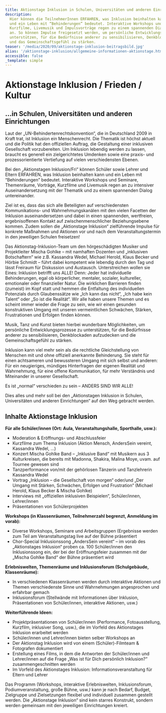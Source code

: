 ```yaml
---
title: Aktionstage Inklusion in Schulen, Universitäten und anderen Einrichtungen
description:
  Hier können die TeilnehmerInnen ERFAHREN, was Inklusion beinhalten kann
  und ein Leben mit “Behinderungen” bedeutet. Interaktive Workshops und Erlebniswelten,
  Kurzfilme, Livemusik und Impulsvorträge regen zu einem spannenden Dialog untereinander
  an. So können Impulse freigesetzt werden, um persönliche Entwicklungsprozesse zu
  unterstützen, für die Bedürfnisse anderer zu sensibilisieren, Denkblockaden aufzudecken
  und das Gemeinschaftsgefühl zu stärken.
teaser: '/media/2020/09/aktionstage-inklusion-beitragsbild.jpg'
alias: '/aktionstage-inklusion/allgemeine-informationen-aktionstage.html'
accessible: false
_template: simple
---
```


# Aktionstage Inklusion / Frieden / Kultur

## ...in Schulen, Universitäten und anderen Einrichtungen

Laut der „UN-Behindertenrechtskonvention“, die in Deutschland 2009 in Kraft trat, ist Inklusion ein Menschenrecht. Die Thematik ist höchst aktuell und die Politik hat den offiziellen Auftrag, die Gestaltung einer inklusiven Gesellschaft vorzubereiten. Um Inklusion lebendig werden zu lassen, braucht es generell ein zielgerichtetes Umdenken sowie eine praxis- und prozessorientierte Vertiefung auf vielen verschiedensten Ebenen.

Bei den „Aktionstagen Inklusion/Fri“ können Schüler sowie Lehrer und Eltern ERFAHREN, was Inklusion beinhalten kann und ein Leben mit “Behinderungen” bedeutet. Interaktive Workshops und Seminare, Themenräume, Vorträge, Kurzfilme und Livemusik regen an zu intensiver Auseinandersetzung mit der Thematik und zu einem spannenden Dialog untereinander.

Ziel ist es, dass das sich alle Beteiligten auf verschiedensten Kommunikations- und Wahrnehmungskanälen mit den vielen Facetten der Inklusion auseinandersetzen und dabei in einen spannenden, wertfreien, ergebnisoffenen Kontakt auf zwischenmenschlicher Beziehungsebene kommen. Zudem sollen die „Aktionstage Inklusion“ zielführende Impulse für konkrete Maßnahmen und Aktionen vor und nach dem Veranstaltungstermin in den jeweiligen Schulen freisetzen!

Das Aktionstag-Inklusion-Team um den hörgeschädigten Musiker und Projektleiter Mischa Gohlke – mit namhaften Dozenten und „inklusiven Botschaftern“ wie z.B. Kassandra Wedel, Michael Herold, Klaus Becker und Hörbie Schmidt – führt dabei kompetent wie lebendig durch den Tag und lässt Freiraum für Diskussion und Austausch. Unterstreichen wollen sie Eines: Inklusion betrifft uns ALLE! Denn: Jeder hat individuelle Behinderungen, egal ob körperlicher, mentaler, sozialer, kultureller, emotionaler oder finanzieller Natur. Die wirklichen Barrieren finden (zumeist) im Kopf statt und hemmen die Entfaltung des individuellen Potenzials durch Glaubenssätze wie „Ich kann das nicht“, „Ich habe kein Talent“ oder „So ist die Realität“. Wir alle haben unsere Themen und es scheint immer wieder die Frage zu sein, wie wir einen gesunden konstruktiven Umgang mit unseren vermeintlichen Schwächen, Stärken, Frustrationen und Erfolgen finden können.

Musik, Tanz und Kunst bieten hierbei wunderbare Möglichkeiten, um persönliche Entwicklungsprozesse zu unterstützen, für die Bedürfnisse anderer zu sensibilisieren, Denkblockaden aufzudecken und die Gemeinschaftsgefühl zu stärken.

Inklusion kann viel mehr sein als die rechtliche Gleichstellung von Menschen mit und ohne offiziell anerkannte Behinderung. Sie steht für einen achtsameren und bewussteren Umgang mit sich selbst und anderen: Für ein neugieriges, mündiges Hinterfragen der eigenen Realität und Wahrnehmung, für eine offene Kommunikation, für mehr Verständnis und Miteinander in unserer Gesellschaft.

Es ist „normal“ verschieden zu sein – ANDERS SIND WIR ALLE!

Dies alles und mehr soll bei den „Aktionstagen Inklusion in Schulen, Universitäten und anderen Einrichtungen“ auf den Weg gebracht werden.

## Inhalte Aktionstage Inklusion

**Für alle Schüler/innen (Ort: Aula, Veranstaltungshalle, Sporthalle, usw.):**

- Moderation & Eröffnungs- und Abschlussfeier
- Kurzfilme zum Thema Inklusion (Aktion Mensch, AndersSein vereint, Kassandra Wedel, …)
- Konzert Mischa Gohlke Band – „Inklusive Band“ mit Musikern aus 3 Kulturkreisen, die bereits mit Madonna, Shakira, Malina Moye, uvam. auf Tournee gewesen sind
- Tanzperformance von/mit der gehörlosen Tänzerin und Tanzlehrerin Kassandra Wedel
- Vortrag „Inklusion – die Gesellschaft von morgen“ oder/und „Der Umgang mit Stärken, Schwächen, Erfolgen und Frustration“ (Michael Herold, Klaus Becker & Mischa Gohlke)
- Interviews mit „offiziellen inklusiven Beispielen“, Schüler/innen, Lehrer/innen
- Präsentationen von Schülerprojekten

**Workshops (in Klassenräumen, Teilnehmerzahl begrenzt, Anmeldung im vorab):**

- Diverse Workshops, Seminare und Arbeitsgruppen (Ergebnisse werden zum Teil am Veranstaltungstag live auf der Bühne präsentiert
- Chor-Special Inklusionssong „AndersSein vereint“ – im vorab des „Aktionstages Inklusion“ proben ca. 100 Schüler/innen den Inklusionssong ein, der bei der Eröffnungsfeier zusammen mit der „Mischa Gohlke Band“ der Bühne präsentiert wird

**Erlebniswelten, Themenräume und Inklusionsforum (Schulgebäude, Klassenräume):**

- In verschiedenen Klassenräumen werden durch interaktive Aktionen und Themen verschiedenste Sinne und Wahrnehmungen angesprochen und erfahrbar gemach
- Inklusionsforum (Stellwände mit Informationen über Inklusion, Präsentationen von Schüler/innen, interaktive Aktionen, usw.)

**Weiterführende Ideen:**

- Projektpräsentationen von Schüler/innen (Performance, Fotoausstellung, Kurzfilm, inklusiver Song, usw.), die im Vorfeld des Aktionstages Inklusion erarbeitet werden
- Schüler/innen und Lehrer/innen bieten selber Workshops an
- Der Aktionstag Inklusion wird von einem (Schüler)-Filmteam & Fotografen dokumentiert
- Erstellung eines Films, in dem die Antworten der Schüler/innen und Lehrer/innen auf die Frage „Was ist für Dich persönlich Inklusion?“ zusammengeschnitten werden
- Im Vorfeld des Aktionstages Inklusion: Informationsveranstaltung für Eltern und Lehrer

Das Programm (Workshops, interaktive Erlebniswelten, Inklusionsforum, Podiumveranstaltung, große Bühne, usw._)_ kann je nach Bedarf, Budget, Zielgruppe und Zielsetzungen flexibel und individuell zusammen gestellt werden. Die „Aktionstage Inklusion“ sind kein starres Konstrukt, sondern werden gemeinsam mit den jeweiligen Einrichtungen kreiert.

